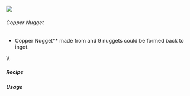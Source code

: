![](/mods/techreborn/copper_nugget.png)

###### Copper Nugget


- Copper Nugget** made from
        <Mcitem id="techreborn:copper_ingot"/> and 9
        nuggets could be formed back to ingot.

\\\\

##### Recipe

<Recipe recipe=" input air air air input air techreborn:copper_ingot
air input air air air output techreborn:copper_nugget,9
"/>

##### Usage

<Recipe recipe=" input techreborn:copper_nugget
techreborn:copper_nugget techreborn:copper_nugget input
techreborn:copper_nugget techreborn:copper_nugget
techreborn:copper_nugget input techreborn:copper_nugget
techreborn:copper_nugget techreborn:copper_nugget output
techreborn:copper_ingot "/>

